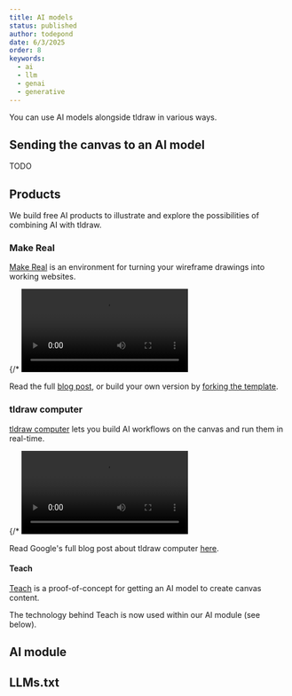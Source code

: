```yaml
---
title: AI models
status: published
author: todepond
date: 6/3/2025
order: 8
keywords:
  - ai
  - llm
  - genai
  - generative
---
```


You can use AI models alongside tldraw in various ways.

## Sending the canvas to an AI model

TODO

## Products

We build free AI products to illustrate and explore the possibilities of combining AI with tldraw.

### Make Real

[Make Real](https://makereal.tldraw.com) is an environment for turning your wireframe drawings into working websites.

{/* <Video lazy autoplay src="/images/blog/F-5SomuWoAERTCa.mp4" thumbnail="/images/blog/8bf096e3-2487-46ee-af8c-db3cf4bacc03/transcoded_00001.png" /> */}

Read the full [blog post](/blog/product/make-real-the-story-so-far), or build your own version by [forking the template](https://github.com/tldraw/make-real-starter).

### tldraw computer

[tldraw computer](https://computer.tldraw.com) lets you build AI workflows on the canvas and run them in real-time.

{/* <Video lazy autoplay src="/images/ai/computer.mp4" /> */}

Read Google's full blog post about tldraw computer [here](https://ai.google.dev/showcase/tldraw).

#### Teach

[Teach](https://teach.tldraw.com) is a proof-of-concept for getting an AI model to create canvas content.

The technology behind Teach is now used within our AI module (see below).

## AI module

## LLMs.txt
